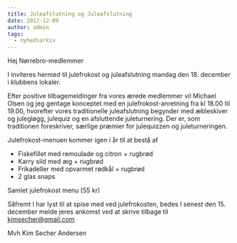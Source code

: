 ```yaml
---
title: Juleafslutning og Juleafslutning
date: 2017-12-09
author: admin
tags:
  - nyhedsarkiv
---
```


Hej Nørrebro-medlemmer

I inviteres hermed til julefrokost og juleafslutning mandag den 18. december i klubbens lokaler.

Efter positive tilbagemeldinger fra vores ærede medlemmer vil Michael Olsen og jeg gentage konceptet med en julefrokost-anretning fra kl 18.00 til 19.00, hvorefter vores traditionelle juleafslutning begynder med æbleskiver og julegløgg, julequiz og en afsluttende juleturnering. Der er, som traditionen foreskriver, særlige præmier for julequizzen og juleturneringen.

Julefrokost-menuen kommer igen i år til at bestå af

- Fiskefillet med remoulade og citron + rugbrød
- Karry sild med æg + rugbrød
- Frikadeller med opvarmet rødkål + rugbrød
- 2 glas snaps

Samlet julefrokost menu (55 kr)

Såfremt I har lyst til at spise med ved julefrokosten, bedes I senest den 15. december melde jeres ankomst ved at skrive tilbage til kimsecher@gmail.com

Mvh Kim Secher Andersen
